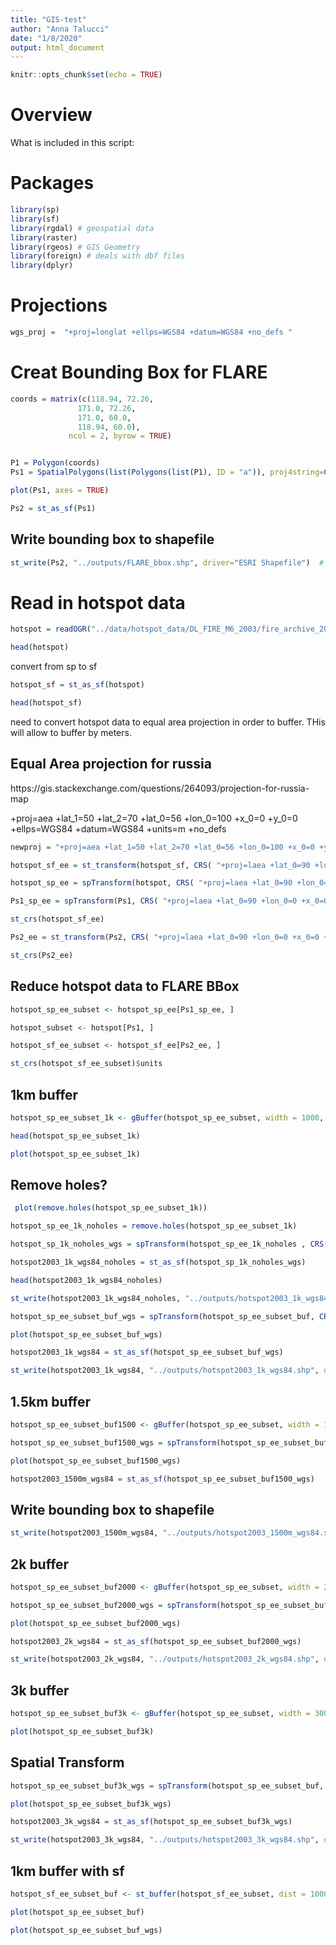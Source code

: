 ```yaml
---
title: "GIS-test"
author: "Anna Talucci"
date: "1/8/2020"
output: html_document
---
```


```r
knitr::opts_chunk$set(echo = TRUE)
```

# Overview

What is included in this script:

# Packages

```r
library(sp)
library(sf)
library(rgdal) # geospatial data
library(raster)
library(rgeos) # GIS Geometry
library(foreign) # deals with dbf files
library(dplyr)
```

# Projections
```r
wgs_proj =  "+proj=longlat +ellps=WGS84 +datum=WGS84 +no_defs "

```


# Creat Bounding Box for FLARE

```r


coords = matrix(c(118.94, 72.26,
               171.0, 72.26,
               171.0, 60.0, 
               118.94, 60.0), 
             ncol = 2, byrow = TRUE)


P1 = Polygon(coords)
Ps1 = SpatialPolygons(list(Polygons(list(P1), ID = "a")), proj4string=CRS("+proj=longlat +ellps=WGS84 +datum=WGS84 +no_defs"))
```

```r
plot(Ps1, axes = TRUE)
```
```r
Ps2 = st_as_sf(Ps1) 
```

## Write bounding box to shapefile

```r
st_write(Ps2, "../outputs/FLARE_bbox.shp", driver="ESRI Shapefile")  # create to a shapefile 

```

# Read in hotspot data

```r
hotspot = readOGR("../data/hotspot_data/DL_FIRE_M6_2003/fire_archive_2003.shp", "fire_archive_2003") 
```


```r
head(hotspot)
```

convert from sp to sf

```r
hotspot_sf = st_as_sf(hotspot) 
```

```r
head(hotspot_sf)
```


need to convert hotspot data to equal area projection in order to buffer. THis will allow to buffer by meters.


## Equal Area projection for russia
https://gis.stackexchange.com/questions/264093/projection-for-russia-map

+proj=aea +lat_1=50 +lat_2=70 +lat_0=56 +lon_0=100 +x_0=0 +y_0=0 +ellps=WGS84 +datum=WGS84 +units=m +no_defs 



```r
newproj = "+proj=aea +lat_1=50 +lat_2=70 +lat_0=56 +lon_0=100 +x_0=0 +y_0=0 +ellps=WGS84 +datum=WGS84 +units=m +no_defs "
```

```r
hotspot_sf_ee = st_transform(hotspot_sf, CRS( "+proj=laea +lat_0=90 +lon_0=0 +x_0=0 +y_0=0 +ellps=WGS84 +towgs84=0,0,0,0,0,0,0 +units=m +no_defs"))
```

```r
hotspot_sp_ee = spTransform(hotspot, CRS( "+proj=laea +lat_0=90 +lon_0=0 +x_0=0 +y_0=0 +ellps=WGS84 +towgs84=0,0,0,0,0,0,0 +units=m +no_defs"))
```

```r
Ps1_sp_ee = spTransform(Ps1, CRS( "+proj=laea +lat_0=90 +lon_0=0 +x_0=0 +y_0=0 +ellps=WGS84 +towgs84=0,0,0,0,0,0,0 +units=m +no_defs"))
```

```r
st_crs(hotspot_sf_ee)
```

```r
Ps2_ee = st_transform(Ps2, CRS( "+proj=laea +lat_0=90 +lon_0=0 +x_0=0 +y_0=0 +ellps=WGS84 +towgs84=0,0,0,0,0,0,0 +units=m +no_defs"))
```

```r
st_crs(Ps2_ee)
```



## Reduce hotspot data to FLARE  BBox


```r
hotspot_sp_ee_subset <- hotspot_sp_ee[Ps1_sp_ee, ]
```

```r
hotspot_subset <- hotspot[Ps1, ]
```

```r
hotspot_sf_ee_subset <- hotspot_sf_ee[Ps2_ee, ]
```


```r
st_crs(hotspot_sf_ee_subset)$units
```

## 1km buffer
```r
hotspot_sp_ee_subset_1k <- gBuffer(hotspot_sp_ee_subset, width = 1000, capStyle="ROUND", joinStyle="ROUND")
```

```r
head(hotspot_sp_ee_subset_1k)
```

```r
plot(hotspot_sp_ee_subset_1k)
```

## Remove holes?
```r
 plot(remove.holes(hotspot_sp_ee_subset_1k))
```

```r
hotspot_sp_ee_1k_noholes = remove.holes(hotspot_sp_ee_subset_1k)
```

```r
hotspot_sp_1k_noholes_wgs = spTransform(hotspot_sp_ee_1k_noholes , CRS( "+proj=longlat +ellps=WGS84 +datum=WGS84 +no_defs "))
```

```r
hotspot2003_1k_wgs84_noholes = st_as_sf(hotspot_sp_1k_noholes_wgs) 
```

```r
head(hotspot2003_1k_wgs84_noholes)
```

```r
st_write(hotspot2003_1k_wgs84_noholes, "../outputs/hotspot2003_1k_wgs84_noholes.shp", driver="ESRI Shapefile")  # create to a shapefile 

```





```r
hotspot_sp_ee_subset_buf_wgs = spTransform(hotspot_sp_ee_subset_buf, CRS( "+proj=longlat +ellps=WGS84 +datum=WGS84 +no_defs "))
```

```r
plot(hotspot_sp_ee_subset_buf_wgs)
```


```r
hotspot2003_1k_wgs84 = st_as_sf(hotspot_sp_ee_subset_buf_wgs) 
```


```r
st_write(hotspot2003_1k_wgs84, "../outputs/hotspot2003_1k_wgs84.shp", driver="ESRI Shapefile")  # create to a shapefile 

```

## 1.5km buffer

```r
hotspot_sp_ee_subset_buf1500 <- gBuffer(hotspot_sp_ee_subset, width = 1500, capStyle="ROUND", joinStyle="ROUND")
```

```r
hotspot_sp_ee_subset_buf1500_wgs = spTransform(hotspot_sp_ee_subset_buf, CRS( wgs_proj))
```

```r
plot(hotspot_sp_ee_subset_buf1500_wgs)
```

```r
hotspot2003_1500m_wgs84 = st_as_sf(hotspot_sp_ee_subset_buf1500_wgs) 
```

## Write bounding box to shapefile
```r
st_write(hotspot2003_1500m_wgs84, "../outputs/hotspot2003_1500m_wgs84.shp", driver="ESRI Shapefile")  # create to a shapefile 

```

## 2k buffer 

```r
hotspot_sp_ee_subset_buf2000 <- gBuffer(hotspot_sp_ee_subset, width = 2000, capStyle="ROUND", joinStyle="ROUND")
```

```r
hotspot_sp_ee_subset_buf2000_wgs = spTransform(hotspot_sp_ee_subset_buf, CRS( wgs_proj))
```

```r
plot(hotspot_sp_ee_subset_buf2000_wgs)
```

```r
hotspot2003_2k_wgs84 = st_as_sf(hotspot_sp_ee_subset_buf2000_wgs) 
```

```r
st_write(hotspot2003_2k_wgs84, "../outputs/hotspot2003_2k_wgs84.shp", driver="ESRI Shapefile")  # create to a shapefile 

```


## 3k buffer 

```r
hotspot_sp_ee_subset_buf3k <- gBuffer(hotspot_sp_ee_subset, width = 3000, capStyle="ROUND", joinStyle="ROUND")
```


```r
plot(hotspot_sp_ee_subset_buf3k)
```



## Spatial Transform
```r
hotspot_sp_ee_subset_buf3k_wgs = spTransform(hotspot_sp_ee_subset_buf, CRS( wgs_proj))
```

```r
plot(hotspot_sp_ee_subset_buf3k_wgs)
```

```r
hotspot2003_3k_wgs84 = st_as_sf(hotspot_sp_ee_subset_buf3k_wgs) 
```


```r
st_write(hotspot2003_3k_wgs84, "../outputs/hotspot2003_3k_wgs84.shp", driver="ESRI Shapefile")  # create to a shapefile 

```


## 1km buffer with sf
```r
hotspot_sf_ee_subset_buf <- st_buffer(hotspot_sf_ee_subset, dist = 1000, endCapStyle="ROUND", joinStyle="ROUND")
```

```r
plot(hotspot_sp_ee_subset_buf)
```


```r
plot(hotspot_sp_ee_subset_buf_wgs)
```






